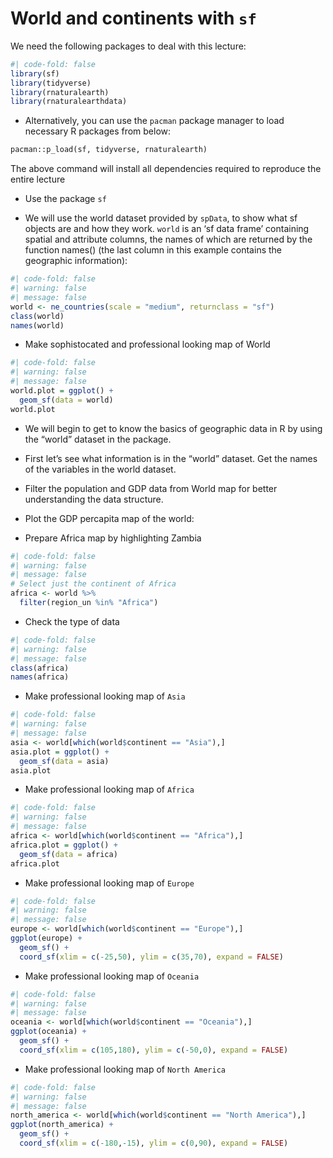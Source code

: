 # World and continents with `sf`

We need the following packages to deal with this lecture:

```r
#| code-fold: false
library(sf)
library(tidyverse)
library(rnaturalearth)
library(rnaturalearthdata)
```

-   Alternatively, you can use the `pacman` package manager to load necessary R packages from below:

```txt
pacman::p_load(sf, tidyverse, rnaturalearth)
```

The above command will install all dependencies required to reproduce the entire lecture

-   Use the package `sf`

-   We will use the world dataset provided by `spData`, to show what sf objects are and how they work. `world` is an 'sf data frame' containing spatial and attribute columns, the names of which are returned by the function names() (the last column in this example contains the geographic information):

```r
#| code-fold: false
#| warning: false
#| message: false
world <- ne_countries(scale = "medium", returnclass = "sf")
class(world)
names(world)
```

-   Make sophistocated and professional looking map of World

```r
#| code-fold: false
#| warning: false
#| message: false
world.plot = ggplot() +               
  geom_sf(data = world)
world.plot 
```

-   We will begin to get to know the basics of geographic data in R by using the "world" dataset in the package.

-   First let's see what information is in the "world" dataset. Get the names of the variables in the world dataset.

-   Filter the population and GDP data from World map for better understanding the data structure.

-   Plot the GDP percapita map of the world:

-   Prepare Africa map by highlighting Zambia

```r
#| code-fold: false
#| warning: false
#| message: false
# Select just the continent of Africa
africa <- world %>% 
  filter(region_un %in% "Africa")
```

-   Check the type of data

```r
#| code-fold: false
#| warning: false
#| message: false
class(africa)
names(africa)
```

-   Make professional looking map of `Asia`

```r
#| code-fold: false
#| warning: false
#| message: false
asia <- world[which(world$continent == "Asia"),]
asia.plot = ggplot() +               
  geom_sf(data = asia)  
asia.plot 
```

-   Make professional looking map of `Africa`

```r
#| code-fold: false
#| warning: false
#| message: false
africa <- world[which(world$continent == "Africa"),]
africa.plot = ggplot() +               
  geom_sf(data = africa)  
africa.plot 
```

-   Make professional looking map of `Europe`

```r
#| code-fold: false
#| warning: false
#| message: false
europe <- world[which(world$continent == "Europe"),]
ggplot(europe) +
  geom_sf() +
  coord_sf(xlim = c(-25,50), ylim = c(35,70), expand = FALSE)
```

-   Make professional looking map of `Oceania`

```r
#| code-fold: false
#| warning: false
#| message: false
oceania <- world[which(world$continent == "Oceania"),]
ggplot(oceania) +
  geom_sf() +
  coord_sf(xlim = c(105,180), ylim = c(-50,0), expand = FALSE)
```

-   Make professional looking map of `North America`

```r
#| code-fold: false
#| warning: false
#| message: false
north_america <- world[which(world$continent == "North America"),]
ggplot(north_america) +
  geom_sf() +
  coord_sf(xlim = c(-180,-15), ylim = c(0,90), expand = FALSE)
```
